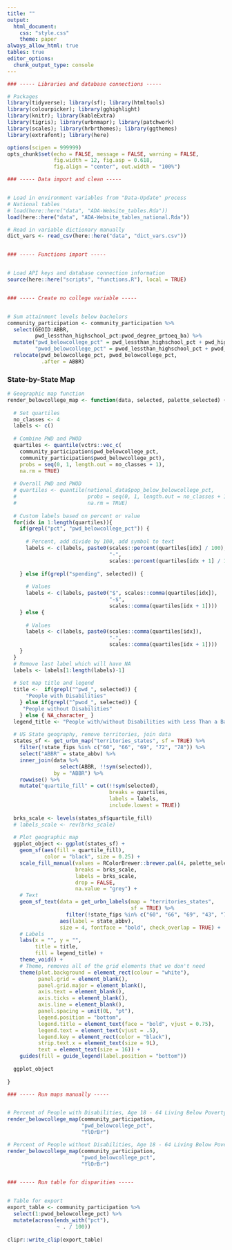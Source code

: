 ```yaml
---
title: ""
output: 
  html_document:
    css: "style.css"
    theme: paper
always_allow_html: true
tables: true
editor_options: 
  chunk_output_type: console
---
```


```r

### ----- Libraries and database connections ----- 

# Packages
library(tidyverse); library(sf); library(htmltools)
library(colourpicker); library(gghighlight)
library(knitr); library(kableExtra)
library(tigris); library(urbnmapr); library(patchwork)
library(scales); library(hrbrthemes); library(ggthemes)  
library(extrafont); library(here)

options(scipen = 999999)
opts_chunk$set(echo = FALSE, message = FALSE, warning = FALSE,
               fig.width = 12, fig.asp = 0.618,
               fig.align = "center", out.width = "100%")

### ----- Data import and clean -----


# Load in environment variables from "Data-Update" process
# National tables
# load(here::here("data", "ADA-Website_tables.Rda"))
load(here::here("data", "ADA-Website_tables_national.Rda"))

# Read in variable dictionary manually
dict_vars <- read_csv(here::here("data", "dict_vars.csv"))


### ----- Functions import -----


# Load API keys and database connection information
source(here::here("scripts", "functions.R"), local = TRUE)


### ----- Create no college variable -----


# Sum attainment levels below bachelors
community_participation <- community_participation %>% 
  select(GEOID:ABBR,
         pwd_lessthan_highschool_pct:pwod_degree_grtoeq_ba) %>% 
  mutate("pwd_belowcollege_pct" = pwd_lessthan_highschool_pct + pwd_highschoolequiv_pct + pwd_degree_aa_pct,
         "pwod_belowcollege_pct" = pwod_lessthan_highschool_pct + pwod_highschoolequiv_pct + pwod_degree_aa_pct) %>% 
  relocate(pwd_belowcollege_pct, pwod_belowcollege_pct,
           .after = ABBR)

```

### State-by-State Map

```r

# Geographic map function
render_belowcollege_map <- function(data, selected, palette_selected) {
  
  # Set quartiles
  no_classes <- 4
  labels <- c()
  
  # Combine PWD and PWOD
  quartiles <- quantile(vctrs::vec_c(
    community_participation$pwd_belowcollege_pct,
    community_participation$pwod_belowcollege_pct), 
    probs = seq(0, 1, length.out = no_classes + 1),
    na.rm = TRUE)
  
  # Overall PWD and PWOD
  # quartiles <- quantile(national_data$pop_below_belowcollege_pct, 
  #                       probs = seq(0, 1, length.out = no_classes + 1),
  #                       na.rm = TRUE)
  
  # Custom labels based on percent or value
  for(idx in 1:length(quartiles)){
    if(grepl("pct", "pwd_belowcollege_pct")) {
      
      # Percent, add divide by 100, add symbol to text
      labels <- c(labels, paste0(scales::percent(quartiles[idx] / 100), 
                                 "-", 
                                 scales::percent(quartiles[idx + 1] / 100)))
      
    } else if(grepl("spending", selected)) {
      
      # Values
      labels <- c(labels, paste0("$", scales::comma(quartiles[idx]), 
                                 "-$", 
                                 scales::comma(quartiles[idx + 1])))
    } else {
      
      # Values
      labels <- c(labels, paste0(scales::comma(quartiles[idx]), 
                                 "-", 
                                 scales::comma(quartiles[idx + 1])))
    }
  }
  # Remove last label which will have NA
  labels <- labels[1:length(labels)-1]
  
  # Set map title and legend
  title <-  if(grepl("^pwd_", selected)) {
      "People with Disabilities"
    } else if(grepl("^pwod_", selected)) {
     "People without Disabilities"
    } else { NA_character_ }
  legend_title <- "People with/without Disabilities with Less Than a Bachelor's Degree"
  
  # US State geography, remove territories, join data
  states_sf <- get_urbn_map("territories_states", sf = TRUE) %>% 
    filter(!state_fips %in% c("60", "66", "69", "72", "78")) %>% 
    select("ABBR" = state_abbv) %>% 
    inner_join(data %>% 
                 select(ABBR, !!sym(selected)),
               by = "ABBR") %>% 
    rowwise() %>% 
    mutate("quartile_fill" = cut(!!sym(selected), 
                                 breaks = quartiles, 
                                 labels = labels, 
                                 include.lowest = TRUE))
  
  brks_scale <- levels(states_sf$quartile_fill)
  # labels_scale <- rev(brks_scale)
  
  # Plot geographic map
  ggplot_object <- ggplot(states_sf) +
    geom_sf(aes(fill = quartile_fill),
            color = "black", size = 0.25) +
    scale_fill_manual(values = RColorBrewer::brewer.pal(4, palette_selected),
                      breaks = brks_scale,
                      labels = brks_scale,
                      drop = FALSE,
                      na.value = "grey") +
    # Text
    geom_sf_text(data = get_urbn_labels(map = "territories_states", 
                                        sf = TRUE) %>% 
                   filter(!state_fips %in% c("60", "66", "69", "43", "78")),
                 aes(label = state_abbv),
                 size = 4, fontface = "bold", check_overlap = TRUE) +
    # Labels
    labs(x = "", y = "", 
         title = title,
         fill = legend_title) +
    theme_void() +
    # Theme, removes all of the grid elements that we don't need
    theme(plot.background = element_rect(colour = "white"), 
          panel.grid = element_blank(),
          panel.grid.major = element_blank(),
          axis.text = element_blank(),
          axis.ticks = element_blank(),
          axis.line = element_blank(),
          panel.spacing = unit(0L, "pt"),
          legend.position = "bottom",
          legend.title = element_text(face = "bold", vjust = 0.75),
          legend.text = element_text(vjust = .5),
          legend.key = element_rect(color = "black"),
          strip.text.x = element_text(size = 9L),
          text = element_text(size = 16)) +
    guides(fill = guide_legend(label.position = "bottom"))
  
  ggplot_object
  
}

### ----- Run maps manually -----


# Percent of People with Disabilities, Age 18 - 64 Living Below Poverty Level
render_belowcollege_map(community_participation, 
                        "pwd_belowcollege_pct", 
                        "YlOrBr")

# Percent of People without Disabilities, Age 18 - 64 Living Below Poverty Level
render_belowcollege_map(community_participation, 
                        "pwod_belowcollege_pct", 
                        "YlOrBr")


### ----- Run table for disparities -----


# Table for export
export_table <- community_participation %>%
  select(1:pwod_belowcollege_pct) %>% 
  mutate(across(ends_with("pct"),
                ~ . / 100))
  
clipr::write_clip(export_table) 
    
```
